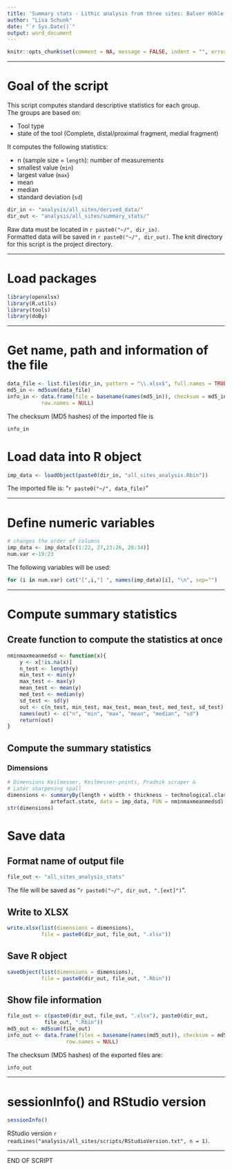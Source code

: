 ```yaml
---
title: 'Summary stats - Lithic analysis from three sites: Balver Höhle, Buhlen & Ramioul'
author: "Lisa Schunk"
date: "`r Sys.Date()`"
output: word_document
---
```



```r
knitr::opts_chunk$set(comment = NA, message = FALSE, indent = "", error = TRUE)
```

---


# Goal of the script
This script computes standard descriptive statistics for each group.  
The groups are based on:

* Tool type 
+ state of the tool (Complete, distal/proximal fragment, medial fragment)



It computes the following statistics:  

* n (sample size = `length`): number of measurements  
* smallest value (`min`)  
* largest value (`max`)
* mean  
* median  
* standard deviation (`sd`)

```r
dir_in <- "analysis/all_sites/derived_data/"
dir_out <- "analysis/all_sites/summary_stats/"

```

Raw data must be located in `r paste0("~/", dir_in)`.  
Formatted data will be saved in `r paste0("~/", dir_out)`.
The knit directory for this script is the project directory.

---


# Load packages
```r
library(openxlsx)
library(R.utils)
library(tools)
library(doBy)

```

---


# Get name, path and information of the file 
```r
data_file <- list.files(dir_in, pattern = "\\.xlsx$", full.names = TRUE)
md5_in <- md5sum(data_file)
info_in <- data.frame(file = basename(names(md5_in)), checksum = md5_in, 
           row.names = NULL)

```


The checksum (MD5 hashes) of the imported file is  
```r
info_in

```

# Load data into R object
```r
imp_data <- loadObject(paste0(dir_in, "all_sites_analysis.Rbin"))

```

The imported file is: "`r paste0("~/", data_file)`"  

---

# Define numeric variables
```r
# changes the order of columns 
imp_data <- imp_data[c(1:22, 27,23:26, 28:34)]
num.var <-19:23

```

The following variables will be used: 

```r
for (i in num.var) cat("[",i,"] ", names(imp_data)[i], "\n", sep="")

```

---


# Compute summary statistics
## Create function to compute the statistics at once
```r
nminmaxmeanmedsd <- function(x){
	y <- x[!is.na(x)]
	n_test <- length(y)
	min_test <- min(y)
	max_test <- max(y)
	mean_test <- mean(y)
 	med_test <- median(y)
 	sd_test <- sd(y)
 	out <- c(n_test, min_test, max_test, mean_test, med_test, sd_test)
 	names(out) <- c("n", "min", "max", "mean", "median", "sd")
 	return(out)
}

```


##  Compute the summary statistics 
### Dimensions
```r
# Dimensions Keilmesser, Keilmesser-points, Pradnik scraper & 
# Later sharpening spall 
dimensions <- summaryBy(length + width + thickness ~ technological.class +
              artefact.state, data = imp_data, FUN = nminmaxmeanmedsd)
str(dimensions)

```


# Save data
## Format name of output file
```r
file_out <- "all_sites_analysis_stats"

```
The file will be saved as "`r paste0("~/", dir_out, ".[ext]")`".


## Write to XLSX
```r
write.xlsx(list(dimensions = dimensions), 
           file = paste0(dir_out, file_out, ".xlsx"))

```


## Save R object
```r
saveObject(list(dimensions = dimensions), 
           file = paste0(dir_out, file_out, ".Rbin"))

```


## Show file information
```r
file_out <- c(paste0(dir_out, file_out, ".xlsx"), paste0(dir_out, 
            file_out, ".Rbin"))
md5_out <- md5sum(file_out)
info_out <- data.frame(files = basename(names(md5_out)), checksum = md5_out,
                   row.names = NULL)

```


The checksum (MD5 hashes) of the exported files are:  
```r
info_out

```

---

# sessionInfo() and RStudio version

```r
sessionInfo()

```

RStudio version `r readLines("analysis/all_sites/scripts/RStudioVersion.txt", n = 1)`.


---


END OF SCRIPT





